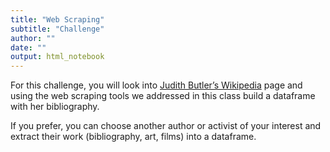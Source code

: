```yaml
---
title: "Web Scraping"
subtitle: "Challenge"
author: ""
date: ""
output: html_notebook
---
```


For this challenge, you will look into [Judith Butler's Wikipedia](https://en.wikipedia.org/wiki/Judith_Butler) page and using the web scraping tools we addressed in this class build a dataframe with her bibliography.

If you prefer, you can choose another author or activist of your interest and extract their work (bibliography, art, films) into a dataframe.
